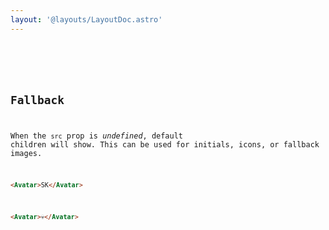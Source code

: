 ```yaml
---
layout: '@layouts/LayoutDoc.astro'
---
```





<Preview client:load>
	<Fragment slot="preview">
		<Example client:load />
	</Fragment>
	<Fragment slot="code">
		<Code code={ExampleRaw} lang="tsx" />
	</Fragment>
</Preview>

## Fallback

When the `src` prop is _undefined_, default children will show. This can be used for initials, icons, or fallback images.

```html
<Avatar>SK</Avatar>
```
```html
<Avatar>💀</Avatar>
```

<ApiTable schema={AvatarSchama} />